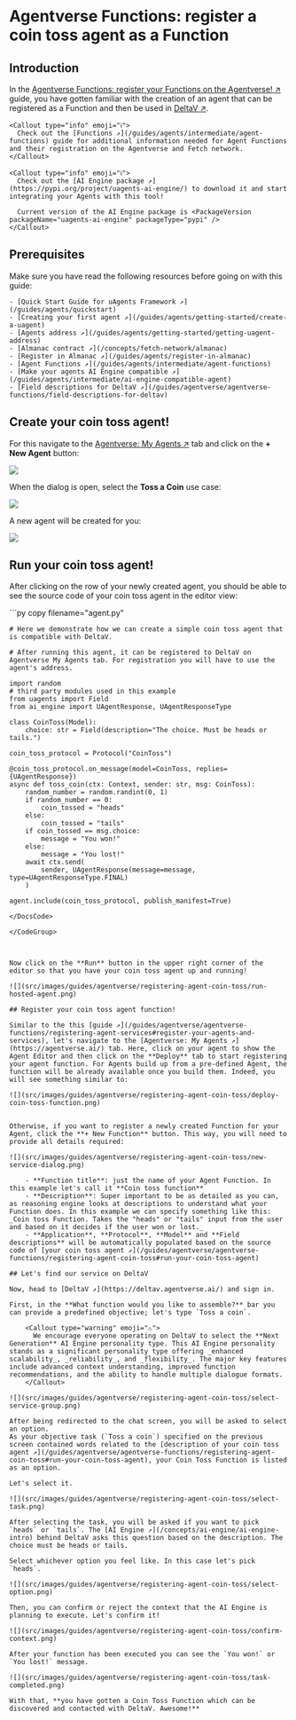 
# Agentverse Functions: register a coin toss agent as a Function

## Introduction

In the [Agentverse Functions: register your Functions on the Agentverse! ↗️](/guides/agentverse/registering-agent-services) guide, you have gotten familiar with the creation of an agent that can be registered as a Function and then be used in [DeltaV ↗️](/concepts/ai-engine/deltav).

    <Callout type="info" emoji="ℹ️">
      Check out the [Functions ↗️](/guides/agents/intermediate/agent-functions) guide for additional information needed for Agent Functions and their registration on the Agentverse and Fetch network.
    </Callout>

    <Callout type="info" emoji="ℹ️">
      Check out the [AI Engine package ↗️](https://pypi.org/project/uagents-ai-engine/) to download it and start integrating your Agents with this tool!

      Current version of the AI Engine package is <PackageVersion packageName="uagents-ai-engine" packageType="pypi" />
    </Callout>

## Prerequisites

Make sure you have read the following resources before going on with this guide:

    - [Quick Start Guide for uAgents Framework ↗️](/guides/agents/quickstart)
    - [Creating your first agent ↗️](/guides/agents/getting-started/create-a-uagent)
    - [Agents address ↗️](/guides/agents/getting-started/getting-uagent-address)
    - [Almanac contract ↗️](/concepts/fetch-network/almanac)
    - [Register in Almanac ↗️](/guides/agents/register-in-almanac)
    - [Agent Functions ↗️](/guides/agents/intermediate/agent-functions)
    - [Make your agents AI Engine compatible ↗️](/guides/agents/intermediate/ai-engine-compatible-agent)
    - [Field descriptions for DeltaV ↗️](/guides/agentverse/agentverse-functions/field-descriptions-for-deltav)

## Create your coin toss agent!

For this navigate to the [Agentverse: My Agents ↗️](https://agentverse.ai/) tab and click on the **+ New Agent** button:

![](src/images/guides/agentverse/registering-agent-coin-toss/hosted-agent-use-case-button.png)

When the dialog is open, select the **Toss a Coin** use case:

![](src/images/guides/agentverse/registering-agent-coin-toss/use-case-dialog.png)

A new agent will be created for you:

![](src/images/guides/agentverse/registering-agent-coin-toss/hosted-agent-in-list.png)

## Run your coin toss agent!

After clicking on the row of your newly created agent, you should be able to see the source code of your coin toss agent in the editor view:

<GithubCodeSegment digest="10d78ecdd8c62fe5edbd30f167f1a6b0">
    <CodeSegment
        path="https://github.com/fetchai/uAgent-Examples/blob/main/5-documentation/guides/agentverse/agentverse-functions/registering-agent-coin-toss/agent.py"
        lineStart={1}
        lineEnd={30}
        hosted={true}
    />
</GithubCodeSegment>
<CodeGroup dynamic hasCopy isLocalHostedFile digest='10d78ecdd8c62fe5edbd30f167f1a6b0'>

<DocsCode local={true}>
	```py copy filename="agent.py"

	# Here we demonstrate how we can create a simple coin toss agent that is compatible with DeltaV.
	
	# After running this agent, it can be registered to DeltaV on Agentverse My Agents tab. For registration you will have to use the agent's address.
	
	import random
	# third party modules used in this example
	from uagents import Field
	from ai_engine import UAgentResponse, UAgentResponseType
	
	class CoinToss(Model):
	    choice: str = Field(description="The choice. Must be heads or tails.")
	
	coin_toss_protocol = Protocol("CoinToss")
	
	@coin_toss_protocol.on_message(model=CoinToss, replies={UAgentResponse})
	async def toss_coin(ctx: Context, sender: str, msg: CoinToss):
	    random_number = random.randint(0, 1)
	    if random_number == 0:
	        coin_tossed = "heads"
	    else:
	        coin_tossed = "tails"
	    if coin_tossed == msg.choice:
	        message = "You won!"
	    else:
	        message = "You lost!"
	    await ctx.send(
	        sender, UAgentResponse(message=message, type=UAgentResponseType.FINAL)
	    )
	
	agent.include(coin_toss_protocol, publish_manifest=True)

```
</DocsCode>

</CodeGroup>



Now click on the **Run** button in the upper right corner of the editor so that you have your coin toss agent up and running!

![](src/images/guides/agentverse/registering-agent-coin-toss/run-hosted-agent.png)

## Register your coin toss agent function!

Similar to the this [guide ↗️](/guides/agentverse/agentverse-functions/registering-agent-services#register-your-agents-and-services), let's navigate to the [Agentverse: My Agents ↗️](https://agentverse.ai/) tab. Here, click on your agent to show the Agent Editor and then click on the **Deploy** tab to start registering your agent function. For Agents build up from a pre-defined Agent, the function will be already available once you build them. Indeed, you will see something similar to:

![](src/images/guides/agentverse/registering-agent-coin-toss/deploy-coin-toss-function.png)


Otherwise, if you want to register a newly created Function for your Agent, click the **+ New Function** button. This way, you will need to provide all details required:

![](src/images/guides/agentverse/registering-agent-coin-toss/new-service-dialog.png)

    - **Function title**: just the name of your Agent Function. In this example let's call it **Coin toss function**
    - **Description**: Super important to be as detailed as you can, as reasoning engine looks at descriptions to understand what your Function does. In this example we can specify something like this: _Coin toss Function. Takes the "heads" or "tails" input from the user and based on it decides if the user won or lost._
    - **Application**, **Protocol**, **Model** and **Field descriptions** will be automatically populated based on the source code of [your coin toss agent ↗️](/guides/agentverse/agentverse-functions/registering-agent-coin-toss#run-your-coin-toss-agent)

## Let's find our service on DeltaV

Now, head to [DeltaV ↗️](https://deltav.agentverse.ai/) and sign in.

First, in the **What function would you like to assemble?** bar you can provide a predefined objective; let's type `Toss a coin`.

    <Callout type="warning" emoji="⚠️">
      We encourage everyone operating on DeltaV to select the **Next Generation** AI Engine personality type. This AI Engine personality stands as a significant personality type offering _enhanced scalability_, _reliability_, and _flexibility_. The major key features include advanced context understanding, improved function recommendations, and the ability to handle multiple dialogue formats.
    </Callout>

![](src/images/guides/agentverse/registering-agent-coin-toss/select-service-group.png)

After being redirected to the chat screen, you will be asked to select an option.
As your objective task (`Toss a coin`) specified on the previous screen contained words related to the [description of your coin toss agent ↗️](/guides/agentverse/agentverse-functions/registering-agent-coin-toss#run-your-coin-toss-agent), your Coin Toss Function is listed as an option.

Let's select it.

![](src/images/guides/agentverse/registering-agent-coin-toss/select-task.png)

After selecting the task, you will be asked if you want to pick `heads` or `tails`. The [AI Engine ↗️](/concepts/ai-engine/ai-engine-intro) behind DeltaV asks this question based on the description. The choice must be heads or tails.

Select whichever option you feel like. In this case let's pick `heads`.

![](src/images/guides/agentverse/registering-agent-coin-toss/select-option.png)

Then, you can confirm or reject the context that the AI Engine is planning to execute. Let's confirm it!

![](src/images/guides/agentverse/registering-agent-coin-toss/confirm-context.png)

After your function has been executed you can see the `You won!` or `You lost!` message.

![](src/images/guides/agentverse/registering-agent-coin-toss/task-completed.png)

With that, **you have gotten a Coin Toss Function which can be discovered and contacted with DeltaV. Awesome!**
